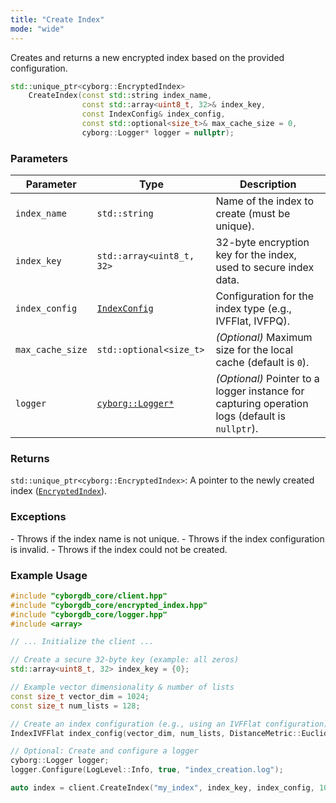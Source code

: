 ```yaml
---
title: "Create Index"
mode: "wide"
---
```


Creates and returns a new encrypted index based on the provided configuration.

```cpp
std::unique_ptr<cyborg::EncryptedIndex> 
    CreateIndex(const std::string index_name,
                const std::array<uint8_t, 32>& index_key,
                const IndexConfig& index_config,
                const std::optional<size_t>& max_cache_size = 0,
                cyborg::Logger* logger = nullptr);
```

### Parameters

| Parameter | Type | Description |
|----------------|-------------------------------|-----------------------------------------------------|
| `index_name` | `std::string` | Name of the index to create (must be unique). |
| `index_key` | `std::array<uint8_t, 32>` | 32-byte encryption key for the index, used to secure index data. |
| `index_config` | [`IndexConfig`](../types#indexconfig) | Configuration for the index type (e.g., IVFFlat, IVFPQ). |
| `max_cache_size` | `std::optional<size_t>` | _(Optional)_ Maximum size for the local cache (default is `0`). |
| `logger` | [`cyborg::Logger*`](./logger) | _(Optional)_ Pointer to a logger instance for capturing operation logs (default is `nullptr`). |

### Returns

`std::unique_ptr<cyborg::EncryptedIndex>`: A pointer to the newly created index ([`EncryptedIndex`](../encrypted-index)).

### Exceptions

<AccordionGroup>
    <Accordion title="std::invalid_argument">
        - Throws if the index name is not unique.
        - Throws if the index configuration is invalid.
    </Accordion>
    <Accordion title="std::runtime_exception">
        - Throws if the index could not be created.
    </Accordion>
</AccordionGroup>

### Example Usage

```cpp
#include "cyborgdb_core/client.hpp"
#include "cyborgdb_core/encrypted_index.hpp"
#include "cyborgdb_core/logger.hpp"
#include <array>

// ... Initialize the client ...

// Create a secure 32-byte key (example: all zeros)
std::array<uint8_t, 32> index_key = {0};

// Example vector dimensionality & number of lists
const size_t vector_dim = 1024;
const size_t num_lists = 128;

// Create an index configuration (e.g., using an IVFFlat configuration)
IndexIVFFlat index_config(vector_dim, num_lists, DistanceMetric::Euclidean);

// Optional: Create and configure a logger
cyborg::Logger logger;
logger.Configure(LogLevel::Info, true, "index_creation.log");

auto index = client.CreateIndex("my_index", index_key, index_config, 1000, &logger);